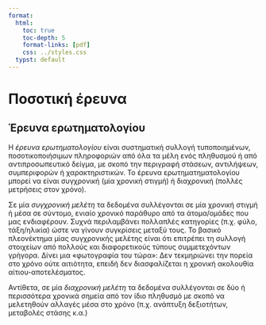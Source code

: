 ```yaml
---
format:
  html:
    toc: true
    toc-depth: 5
    format-links: [pdf]
    css: ../styles.css
  typst: default
---
```


```{=typst}
#set text(font: "Noto Serif", lang: "el") // ensures bold + Greek shaping
    #let tbox(title, body) = rect(fill: luma(240), stroke: 1pt + gray, radius: 6pt, inset: 10pt)[
    #text(weight: "bold")[#title]
    #v(5pt)
    #body
  ]
```

# Ποσοτική έρευνα

## Έρευνα ερωτηματολογίου

Η _έρευνα ερωτηματολογίου_ είναι συστηματική συλλογή τυποποιημένων,
ποσοτικοποιήσιμων πληροφοριών από όλα τα μέλη ενός πληθυσμού ή από
αντιπροσωπευτικό δείγμα, με σκοπό την περιγραφή στάσεων, αντιλήψεων,
συμπεριφορών ή χαρακτηριστικών. Το έρευνα ερωτηματηματολογίου μπορεί να είναι
συγχρονική (μία χρονική στιγμή) ή διαχρονική (πολλές μετρήσεις στον χρόνο).

Σε μία _συγχρονική μελέτη_ τα δεδομένα συλλέγονται σε μία χρονική στιγμή ή μέσα
σε σύντομο, ενιαίο χρονικό παράθυρο από τα άτομα/ομάδες που μας
ενδιαφέρουν. Συχνά περιλαμβάνει πολλαπλές κατηγορίες (π.χ. φύλο, τάξη/ηλικία)
ώστε να γίνουν συγκρίσεις μεταξύ τους. Το βασικό πλεονέκτημα μίας συγχρονικής
μελέτης είναι ότι επιτρέπει τη συλλογή στοιχείων από πολλούς και διαφορετικούς
τύπους συμμετεχόντων γρήγορα. Δίνει μια «φωτογραφία του τώρα»: Δεν τεκμηριώνει
την πορεία στο χρόνο ούτε αιτιότητα, επειδή δεν διασφαλίζεται η χρονική
ακολουθία αίτιου-αποτελέσματος.

Αντίθετα, σε μία _διαχρονική μελέτη_ τα δεδομένα συλλέγονται σε δύο ή
περισσότερα χρονικά σημεία από τον ίδιο πληθυσμό με σκοπό να μελετηθούν αλλαγές
μέσα στο χρόνο (π.χ. ανάπτυξη δεξιοτήτων, μεταβολές στάσης κ.α.)